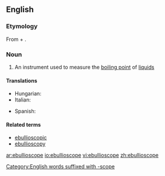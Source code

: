 ==English==

===Etymology===
From {{etyl|la}} {{term|ebullire|ēbullīre|lang=la}} + {{term|-scope}}.

===Noun===
{{en-noun}}

# {{physics}} An instrument used to measure the [[boiling point]] of [[liquid]]s

====Translations====
{{trans-top|an instrument used to measure the boiling point of liquids}}
* Hungarian: {{t|hu|ebullioszkóp}}
* Italian: {{t-|it|ebullioscopio|m}}
{{trans-mid}}
* Spanish: {{t|es|ebulloscopía|f}}
{{trans-bottom}}

====Related terms====
* [[ebullioscopic]]
* [[ebullioscopy]]

[[Category:English words suffixed with -scope]]

[[ar:ebullioscope]]
[[io:ebullioscope]]
[[vi:ebullioscope]]
[[zh:ebullioscope]]